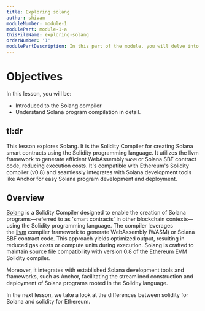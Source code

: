 ```yaml
---
title: Exploring solang
author: shivam
moduleNumber: module-1
modulePart: module-1-a
thisFileName: exploring-solang
orderNumber: '1'
modulePartDescription: In this part of the module, you will delve into the role of Solidity in building Solana programs. You will explore Solang, Solana accounts, and conduct a comparative analysis of Solidity for Solana versus Ethereum.
---
```


# Objectives

In this lesson, you will be:

- Introduced to the Solang compiler
- Understand Solana program compilation in detail.

## tl:dr

This lesson explores Solang. It is the Solidity Compiler for creating Solana smart contracts using the Solidity programming language. It utilizes the llvm framework to generate efficient WebAssembly `WASM` or Solana SBF contract code, reducing execution costs. It's compatible with Ethereum's Solidity compiler (v0.8) and seamlessly integrates with Solana development tools like Anchor for easy Solana program development and deployment.

## Overview

[Solang](https://solang.readthedocs.io/) is a Solidity Compiler designed to enable the creation of Solana programs—referred to as 'smart contracts' in other blockchain contexts—using the Solidity programming language.
The compiler leverages the [llvm](https://www.llvm.org/) compiler framework to generate WebAssembly (WASM) or Solana SBF contract code. This approach yields optimized output, resulting in reduced gas costs or compute units during execution.
Solang is crafted to maintain source file compatibility with version 0.8 of the Ethereum EVM Solidity compiler.

Moreover, it integrates with established Solana development tools and frameworks, such as Anchor, facilitating the streamlined construction and deployment of Solana programs rooted in the Solidity language.

In the next lesson, we take a look at the differences between solidity for Solana and solidity for Ethereum.